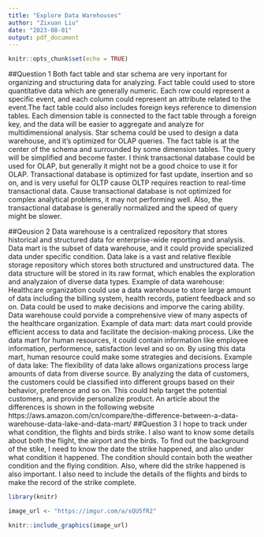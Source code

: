 ---
title: "Explore Data Warehouses"
author: "Zixuan Liu"
date: "2023-08-01"
output: pdf_document
---

```{r setup, include=FALSE}
knitr::opts_chunk$set(echo = TRUE)
```
##Question 1
Both fact table and star schema are very inportant for organizing and structuring
data for analyzing.
Fact table could used to store quantitative data which are generally numeric.
Each row could represent a specific event, and each column could represent an
attribute related to the event.The fact table could also includes foreign keys
reference to dimension tables. Each dimension table is connected to the fact table
through a foreign key, and the data will be easier to aggregate and analyze
for multidimensional analysis.
Star schema could be used to design a data warehouse, and it's optimized for OLAP
queries. The fact table is at the center of the schema and surrounded by some
dimension tables. The query will be simplified and become faster.
I think transactional database could be used for OLAP, but generally it might
not be a good choice to use it for OLAP. Transactional database is optimized for
fast update, insertion and so on, and is very useful for OLTP cause OLTP requires
reaction to real-time transactional data. Cause transactional database is not
optimized for complex analytical problems, it may not performing well. Also, the
transactional database is generally normalized and the speed of query might be
slower.

##Qeusion 2
Data warehouse is a centralized repository that stores historical and structured
data for enterprise-wide reporting and analysis. Data mart is the subset of data
warehouse, and it could provide specialized data under specific condition. Data 
lake is a vast and relative flexible storage repository which stores both 
structured and unstructured data. The data structure will be stored in its raw
format, which enables the exploration and analyzaion of diverse data types.
Example of data warehouse: Healthcare organization could use a data warehouse to
store large amount of data including the billing system, health records, patient
feedback and so on. Data could be used to make decisions and imporve the caring
ability. Data warehouse could porvide a comprehensive view of many aspects of the
healthcare organization.
Example of data mart: data mart could provide efficient access to data and 
facilitate the decision-making process. Like the data mart for human resources,
it could contain information like employee information, performence, satisfaction
level and so on. By using this data mart, human resource could make some strategies
and decisions.
Example of data lake: The flexibility of data lake allows organizations process
large amounts of data from diverse source. By analyzing the data of customers,
the customers could be classified into different groups based on their behavior,
preference and so on. This could help target the potential customers, and provide
personalize product.
An article about the differences is shown in the following website https://aws.amazon.com/cn/compare/the-difference-between-a-data-warehouse-data-lake-and-data-mart/
##Question 3
I hope to track under what condition, the flights and birds strike. I also want
to know some details about both the flight, the airport and the birds. To find
out the background of the stike, I need to know the date the strike happened, and 
also under what condition it happened. The condition should contain both the 
weather condition and the flying condition. Also, where did the strike happened
is also important. I also need to include the details of the flights and birds to
make the record of the strike complete.
```{r}
library(knitr)

image_url <- "https://imgur.com/a/sQU5fR2"

knitr::include_graphics(image_url)
```

